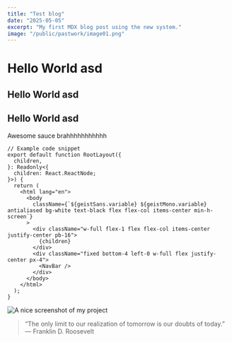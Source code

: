 ```yaml
---
title: "Test blog"
date: "2025-05-05"
excerpt: "My first MDX blog post using the new system."
image: "/public/pastwork/image01.png"
---
```




# Hello World asd
## Hello World asd
## Hello World asd

Awesome sauce brahhhhhhhhhhh

```tsx
// Example code snippet
export default function RootLayout({
  children,
}: Readonly<{
  children: React.ReactNode;
}>) {
  return (
    <html lang="en">
      <body
        className={`${geistSans.variable} ${geistMono.variable} antialiased bg-white text-black flex flex-col items-center min-h-screen`}
      >
        <div className="w-full flex-1 flex flex-col items-center justify-center pb-16">
          {children}
        </div>
        <div className="fixed bottom-4 left-0 w-full flex justify-center px-4">
          <NavBar />
        </div>
      </body>
    </html>
  );
}

```

![A nice screenshot of my project](/pastwork/image01.png)

> “The only limit to our realization of tomorrow is our doubts of today.”
> — Franklin D. Roosevelt
